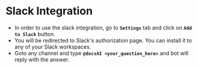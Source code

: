 # Slack Integration

- In order to use the slack integration, go to **`Settings`** tab and click on **`Add to Slack`** button.
- You will be redirected to Slack's authorization page. You can install it to any of your Slack workspaces.
- Goto any channel and type **`@docsAI <your_question_here>`** and bot will reply with the answer.
